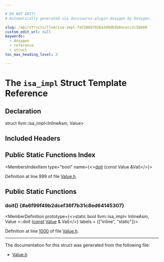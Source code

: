 ```yaml
---

# DO NOT EDIT!
# Automatically generated via docusaurus-plugin-doxygen by Doxygen.

slug: /api/structs/llvm/isa-impl-fa726687026a340db5b8acecc2c5bb88
custom_edit_url: null
keywords:
  - doxygen
  - reference
  - struct
toc_max_heading_level: 3

---
```





# The `isa_impl` Struct Template Reference

<DoxygenPage pluginConfig={pluginConfig}>



## Declaration

<CodeBlock>struct llvm::isa_impl&lt;InlineAsm, Value&gt;</CodeBlock>

## Included Headers

<IncludesList>
<IncludesListItem
  filePath="llvm/IR/Value.h"
  permalink="/docs/api/files/include/include/llvm/include/llvm/ir/value-h"
  isLocal="true" />
</IncludesList>

## Public Static Functions Index

<MembersIndex>

<MembersIndexItem
  type="bool"
  name={<><a href="#a6f99f49b2dcef36f7b31c8ed64145307">doit</a> (const Value &amp;Val)</>}>
</MembersIndexItem>

</MembersIndex>


Definition at line 999 of file <a href="/docs/api/files/include/include/llvm/include/llvm/ir/value-h">Value.h</a>.

<SectionDefinition>

## Public Static Functions

### doit() {#a6f99f49b2dcef36f7b31c8ed64145307}

<MemberDefinition
  prototype={<>static bool llvm::isa&#95;impl&lt; InlineAsm, Value &gt;::doit (<a href="/docs/api/files/lib/lib/target/lib/target/aarch64/aarch64promoteconstant-cpp/#a90f8350fecae261c25be85d38b451bff">const</a> <a href="/docs/api/classes/llvm/value">Value</a> &amp; Val)</>}
  labels = {["inline", "static"]}>

Definition at line <a href="/docs/api/files/include/include/llvm/include/llvm/ir/value-h/#l01000">1000</a> of file <a href="/docs/api/files/include/include/llvm/include/llvm/ir/value-h">Value.h</a>.
</MemberDefinition>

</SectionDefinition>

<hr/>

The documentation for this struct was generated from the following file:

<ul>
<li><a href="/docs/api/files/include/include/llvm/include/llvm/ir/value-h">Value.h</a></li>
</ul>

</DoxygenPage>
